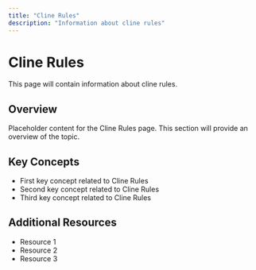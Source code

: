 ```yaml
---
title: "Cline Rules"
description: "Information about cline rules"
---
```


# Cline Rules

This page will contain information about cline rules.

## Overview

Placeholder content for the Cline Rules page. This section will provide an overview of the topic.

## Key Concepts

- First key concept related to Cline Rules
- Second key concept related to Cline Rules
- Third key concept related to Cline Rules

## Additional Resources

- Resource 1
- Resource 2
- Resource 3
